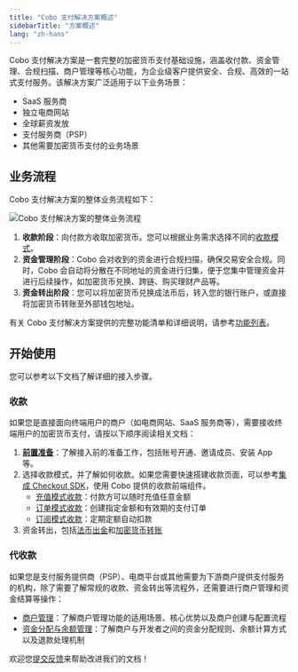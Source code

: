 ```yaml
---
title: "Cobo 支付解决方案概述"
sidebarTitle: "方案概述"
lang: "zh-hans"
---
```


Cobo 支付解决方案是一套完整的加密货币支付基础设施，涵盖收付款、资金管理、合规扫描、商户管理等核心功能，为企业级客户提供安全、合规、高效的一站式支付服务。该解决方案广泛适用于以下业务场景：

- SaaS 服务商
- 独立电商网站
- 全球薪资发放
- 支付服务商（PSP）
- 其他需要加密货币支付的业务场景


## 业务流程

Cobo 支付解决方案的整体业务流程如下：

<img src="/v2_cn/images/payments/overview.png" className="diagram" alt="Cobo 支付解决方案的整体业务流程"></img>


1. **收款阶段**：向付款方收取加密货币。您可以根据业务需求选择不同的[收款模式](/v2_cn/payments/features#收款)。
2. **资金管理阶段**：Cobo 会对收到的资金进行合规扫描，确保交易安全合规。同时，Cobo 会自动将分散在不同地址的资金进行归集，便于您集中管理资金并进行后续操作，如加密货币兑换、跨链、购买理财产品等。
3. **资金转出阶段**：您可以将加密货币兑换成法币后，转入您的银行账户，或直接将加密货币转账至外部钱包地址。

<Info>有关 Cobo 支付解决方案提供的完整功能清单和详细说明，请参考[功能列表](/v2_cn/payments/features)。</Info>

## 开始使用

您可以参考以下文档了解详细的接入步骤。

### 收款

如果您是直接面向终端用户的商户（如电商网站、SaaS 服务商等），需要接收终端用户的加密货币支付，请按以下顺序阅读相关文档：

1. **[前置准备](/v2_cn/payments/preparation)**：了解接入前的准备工作，包括账号开通、邀请成员、安装 App 等。
2. 选择收款模式，并了解如何收款。如果您需要快速搭建收款页面，可以参考[集成 Checkout SDK](/v2_cn/payments/checkout-sdk)，使用 Cobo 提供的收款前端组件。
     - [充值模式收款](/v2_cn/payments/get-topup-addresses)：付款方可以随时充值任意金额
     - [订单模式收款](/v2_cn/payments/create-orders)：创建指定金额和有效期的支付订单
     - [订阅模式收款](/v2_cn/payments/create-subscriptions)：定期定额自动扣款
3. 资金转出，包括[法币出金](/v2_cn/payments/fiat-payouts)和[加密货币转账](/v2_cn/payments/crypto-payouts)

### 代收款

如果您是支付服务提供商（PSP）、电商平台或其他需要为下游商户提供支付服务的机构，除了需要了解常规的收款、资金转出等流程外，还需要进行商户管理和资金结算等操作：

- [商户管理](/v2_cn/payments/merchants)：了解商户管理功能的适用场景、核心优势以及商户创建与配置流程
- [资金分配与余额管理](/v2_cn/payments/amounts-and-balances)：了解商户与开发者之间的资金分配规则、余额计算方式以及退款处理机制



<Tip>欢迎您[提交反馈](https://forms.zohopublic.com/cobo/form/DocumentFeedbackForm/formperma/QvLOhxJv1_JMsJ-1dleZ8Itb_7rzN-LtgvsDdxosoVI)来帮助改进我们的文档！</Tip>